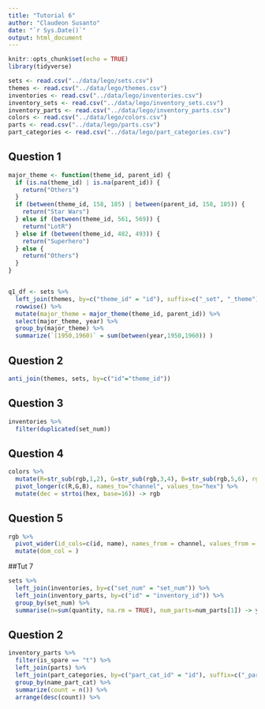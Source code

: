 ```yaml
---
title: "Tutorial 6"
author: "Claudeon Susanto"
date: "`r Sys.Date()`"
output: html_document
---
```


```r
knitr::opts_chunk$set(echo = TRUE)
library(tidyverse)
```
```r
sets <- read.csv("../data/lego/sets.csv")
themes <- read.csv("../data/lego/themes.csv")
inventories <- read.csv("../data/lego/inventories.csv")
inventory_sets <- read.csv("../data/lego/inventory_sets.csv")
inventory_parts <- read.csv("../data/lego/inventory_parts.csv")
colors <- read.csv("../data/lego/colors.csv")
parts <- read.csv("../data/lego/parts.csv")
part_categories <- read.csv("../data/lego/part_categories.csv")
```
## Question 1

```r
major_theme <- function(theme_id, parent_id) {
  if (is.na(theme_id) | is.na(parent_id)) {
    return("Others")
  }
  if (between(theme_id, 158, 185) | between(parent_id, 158, 185)) {
    return("Star Wars")
  } else if (between(theme_id, 561, 569)) {
    return("LotR")
  } else if (between(theme_id, 482, 493)) {
    return("Superhero")
  } else {
    return("Others")
  }
}


q1_df <- sets %>%
  left_join(themes, by=c("theme_id" = "id"), suffix=c("_set", "_theme")) %>%
  rowwise() %>%
  mutate(major_theme = major_theme(theme_id, parent_id)) %>%
  select(major_theme, year) %>%
  group_by(major_theme) %>%
  summarize(`[1950,1960)` = sum(between(year,1950,1960)) )
```
## Question 2
```r
anti_join(themes, sets, by=c("id"="theme_id"))
```

## Question 3
```r
inventories %>%
  filter(duplicated(set_num))
```
## Question 4
```r
colors %>% 
  mutate(R=str_sub(rgb,1,2), G=str_sub(rgb,3,4), B=str_sub(rgb,5,6), rgb=NULL) %>%
  pivot_longer(c(R,G,B), names_to="channel", values_to="hex") %>%
  mutate(dec = strtoi(hex, base=16)) -> rgb
```
## Question 5
```r
rgb %>%
  pivot_wider(id_cols=c(id, name), names_from = channel, values_from = dec) %>%
  mutate(dom_col = )
```
##Tut 7

```r
sets %>% 
  left_join(inventories, by=c("set_num" = "set_num")) %>%
  left_join(inventory_parts, by=c("id" = "inventory_id")) %>%
  group_by(set_num) %>%
  summarise(n=sum(quantity, na.rm = TRUE), num_parts=num_parts[1]) -> yey
```
## Question 2
```r
inventory_parts %>% 
  filter(is_spare == "t") %>%
  left_join(parts) %>%
  left_join(part_categories, by=c("part_cat_id" = "id"), suffix=c("_part", "_part_cat")) %>%
  group_by(name_part_cat) %>%
  summarize(count = n()) %>%
  arrange(desc(count)) %>%
  
```


